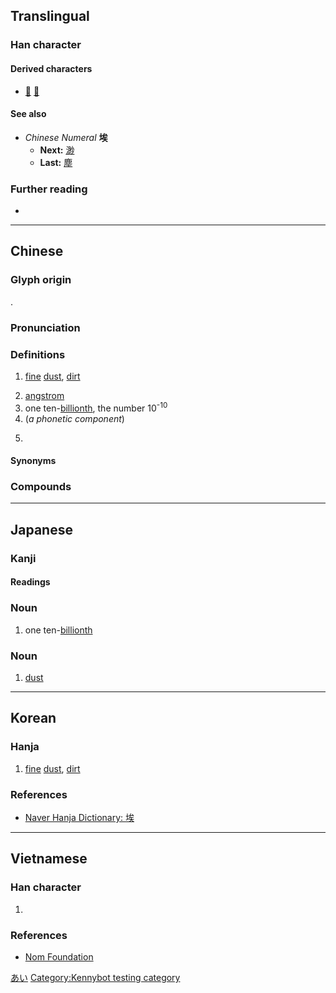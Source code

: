 {{character info}}
==Translingual==

===Han character===
{{Han char|rn=32|rad=土|as=07|sn=10|four=43134|canj=GIOK|ids=⿰土矣}}

====Derived characters====
* [[𤠱]] [[𣘂]]

====See also====
* ''Chinese Numeral'' '''埃'''
** '''Next:''' [[渺]]
** '''Last:''' [[塵]]

===Further reading===
* {{Han ref|kx=0229.190|dkj=05107|dj=0465.090|hdz=10447.150|uh=57C3|ud=22467|bh=AE4A|bd=44618}}

----

==Chinese==
{{zh-forms}}

===Glyph origin===
{{Han etym}}
{{Han compound|土|矣|ls=psc|c1=s|c2=p|t1=earth; soil}}.

===Pronunciation===
{{zh-pron
|m=āi
|m-s=
|c=oi1,aai1
|c-t=
|g=
|h=pfs=âi
|j=
|mb=ái
|md=ăi
|mn=ai/ia
|mn_note=ai - literary; ia - vernacular
|mn-t=
|w=2e,2i
|w_note=2e - usual pronunciation; 2i - in {{zh-l|*埃及}}
|x=
|mc=y
|oc=y
|ma=
|cat=n,num,pn
}}

===Definitions===
{{head|zh|Han character}}

# [[fine]] [[dust]], [[dirt]]
#: {{zh-x|塵埃|dust}}
# [[angstrom]]
# one ten-[[billionth]], the number 10<sup>-10</sup>
# (''a phonetic component'')
#: {{zh-x|^埃及|Egypt}}
#: {{zh-x|^埃塞俄比亞|Ethiopia}}
#: {{zh-x|蘇維埃|soviet}}
# {{zh-abbrev|埃及|Egypt}}

====Synonyms====
{{zh-dial|灰塵}}

===Compounds===
{{zh-der|埃及|埃及曆|埃塵|埃滅|塵埃|塵埃傳染|塵埃落定|星際塵埃|涓埃|蘇維埃|雰埃}}

{{cln|zh|numeral symbols|numerals}}

----

==Japanese==

===Kanji===
{{ja-kanji|rs=土07}}

====Readings====
{{ja-readings
|goon=あい
|kanon=あい
|kun=ちり-,ほこり-
}}

===Noun===
{{ja-kanjitab|y=on}}
{{ja-noun|あい}}

# one ten-[[billionth]]

===Noun===
{{ja-kanjitab|ほこり|y=k}}
{{ja-noun|ほこり}}

# [[dust]]

[[Category:Japanese numeral symbols|あい]]

----

==Korean==

===Hanja===
{{ko-hanja|티끌|애}}

# [[fine]] [[dust]], [[dirt]]

===References===
* [https://hanja.dict.naver.com/hanja?q=埃 Naver Hanja Dictionary: 埃]

----

==Vietnamese==

===Han character===
{{vi-readings|hanviet=ai|nom=ai}}

# {{rfdef|vi|sort=土07}}

===References===
* [http://nomfoundation.org/common/nom_details.php?codepoint=57C3 Nom Foundation]

[[Category:Kennybot testing category]]
